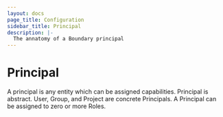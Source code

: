 ```yaml
---
layout: docs
page_title: Configuration
sidebar_title: Principal
description: |-
  The annatomy of a Boundary principal
---
```


# Principal

A principal is any entity which can be assigned capabilities. Principal is abstract. User, Group, and Project are concrete Principals. A Principal can be assigned to zero or more Roles.
